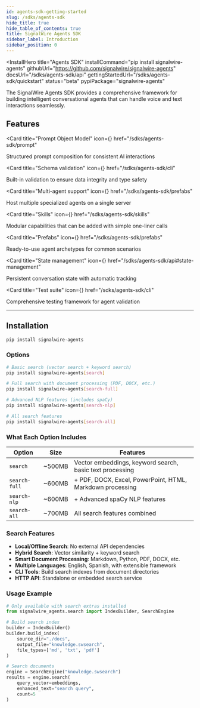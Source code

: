 ```yaml
---
id: agents-sdk-getting-started
slug: /sdks/agents-sdk
hide_title: true
hide_table_of_contents: true
title: SignalWire Agents SDK
sidebar_label: Introduction
sidebar_position: 0
---
```



<InstallHero
  title="Agents SDK"
  installCommand="pip install signalwire-agents"
  githubUrl="https://github.com/signalwire/signalwire-agents"
  docsUrl="/sdks/agents-sdk/api"
  gettingStartedUrl="/sdks/agents-sdk/quickstart"
  status="beta"
  pypiPackage="signalwire-agents"
>
</InstallHero>

The SignalWire Agents SDK provides a comprehensive framework for building intelligent conversational agents that can handle voice and text interactions seamlessly.

## Features

<CardGroup cols={3}>

<Card 
    title="Prompt Object Model"
    icon={<MdCode />}
    href="/sdks/agents-sdk/prompt"
>
Structured prompt composition for consistent AI interactions
</Card>

<Card 
    title="Schema validation"
    icon={<MdBugReport />}
    href="/sdks/agents-sdk/cli"
>
Built-in validation to ensure data integrity and type safety
</Card>

<Card 
    title="Multi-agent support"
    icon={<MdGroup />}
    href="/sdks/agents-sdk/prefabs"
>
Host multiple specialized agents on a single server
</Card>

<Card 
    title="Skills"
    icon={<MdExtension />}
    href="/sdks/agents-sdk/skills"
>
Modular capabilities that can be added with simple one-liner calls
</Card>

<Card 
    title="Prefabs"
    icon={<MdArchitecture />}
    href="/sdks/agents-sdk/prefabs"
>
Ready-to-use agent archetypes for common scenarios
</Card>

<Card 
    title="State management"
    icon={<MdStorage />}
    href="/sdks/agents-sdk/api#state-management"
>
Persistent conversation state with automatic tracking
</Card>

<Card 
    title="Test suite"
    icon={<MdBugReport />}
    href="/sdks/agents-sdk/cli"
>
Comprehensive testing framework for agent validation
</Card>

</CardGroup>

---

## Installation

```bash
pip install signalwire-agents
```

<Accordion title="Install with optional local search system" description="The SDK includes optional local search capabilities that can be installed separately to avoid adding large dependencies to the base installation.">

### Options

```bash
# Basic search (vector search + keyword search)
pip install signalwire-agents[search]

# Full search with document processing (PDF, DOCX, etc.)
pip install signalwire-agents[search-full]

# Advanced NLP features (includes spaCy)
pip install signalwire-agents[search-nlp]

# All search features
pip install signalwire-agents[search-all]
```

### What Each Option Includes

| Option | Size | Features |
|--------|------|----------|
| `search` | ~500MB | Vector embeddings, keyword search, basic text processing |
| `search-full` | ~600MB | + PDF, DOCX, Excel, PowerPoint, HTML, Markdown processing |
| `search-nlp` | ~600MB | + Advanced spaCy NLP features |
| `search-all` | ~700MB | All search features combined |

### Search Features

- **Local/Offline Search**: No external API dependencies
- **Hybrid Search**: Vector similarity + keyword search
- **Smart Document Processing**: Markdown, Python, PDF, DOCX, etc.
- **Multiple Languages**: English, Spanish, with extensible framework
- **CLI Tools**: Build search indexes from document directories
- **HTTP API**: Standalone or embedded search service

### Usage Example

```python
# Only available with search extras installed
from signalwire_agents.search import IndexBuilder, SearchEngine

# Build search index
builder = IndexBuilder()
builder.build_index(
    source_dir="./docs",
    output_file="knowledge.swsearch",
    file_types=['md', 'txt', 'pdf']
)

# Search documents
engine = SearchEngine("knowledge.swsearch")
results = engine.search(
    query_vector=embeddings,
    enhanced_text="search query",
    count=5
)
```

</Accordion>

<style>{`.theme-doc-breadcrumbs{display:none};`}</style>
<style>{`.theme-doc-footer-edit-meta-row{display:none}`}</style>